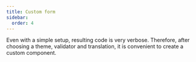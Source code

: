 ```yaml
---
title: Custom form
sidebar:
  order: 4
---
```




Even with a simple setup, resulting code is very verbose.
Therefore, after choosing a theme, validator and translation, it is convenient to create a custom component.

<Code code={customFormCode} lang="typescript" title="custom-form.ts" />
